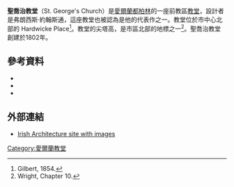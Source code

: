 '''聖喬治教堂'''（St. George's Church）是[[愛爾蘭|愛爾蘭]][[都柏林|都柏林]]的一座前教區[[教堂|教堂]]，設計者是弗朗西斯·約翰斯通，這座教堂也被認為是他的代表作之一。教堂位於市中心北部的 Hardwicke Place<ref name="Gilbert, 1854">Gilbert, 1854.</ref>。教堂的尖塔高{{convert|200|ft|m|1}}，是市區北部的地標之一<ref>Wright, Chapter 10.</ref>。聖喬治教堂創建於1802年。
==參考資料==
{{reflist}}
*{{cite book|last=Gilbert|first=John|year=1854|title=A History of the City of Dublin|publisher=Oxford University Press}}
*{{cite book|url=http://www.chaptersofdublin.com/books/Wright/wright10.htm|authorlink=George Newenham Wright|first=George Newenham|last=Wright|title=An Historical Guide to the City of Dublin|year=2005|accessdate=2008-11-02|deadurl=yes|archiveurl=https://web.archive.org/web/20071031094153/http://www.chaptersofdublin.com/books/Wright/wright10.htm|archivedate=2007-10-31}}
*{{cite book|last=Curtis|first=Joe|year=1992|title=Times, Chimes and Charms of Dublin|url=https://archive.org/details/timeschimescharm0000unse|location=Dublin|publisher=Verge Books}}
== 外部連結 ==
*[http://archiseek.com/2010/1813-former-st-georges-church-hardwicke-place-dublin/ Irish Architecture site with images] {{Wayback|url=http://archiseek.com/2010/1813-former-st-georges-church-hardwicke-place-dublin/ |date=20120311040519 }}
{{coord|53.357279|N|6.262873|W|type:landmark_region:IE|display=title}}
[[Category:愛爾蘭教堂|Category:愛爾蘭教堂]]